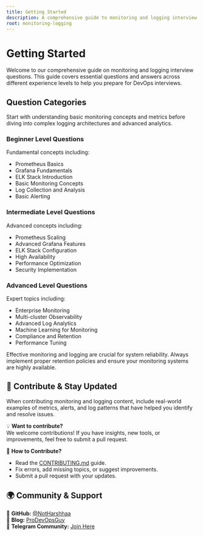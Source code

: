```yaml
---
title: Getting Started
description: A comprehensive guide to monitoring and logging interview questions.
root: monitoring-logging
---
```



# Getting Started

<Callout type="info" title="Overview">
Welcome to our comprehensive guide on monitoring and logging interview questions. This guide covers essential questions and answers across different experience levels to help you prepare for DevOps interviews.
</Callout>

## Question Categories

<Callout type="tip" title="Learning Path">
Start with understanding basic monitoring concepts and metrics before diving into complex logging architectures and advanced analytics.
</Callout>

### Beginner Level Questions
<InteractiveHoverButton text="Go to Beginner Level" href="./beginner" className="mt-2" />

Fundamental concepts including:
- Prometheus Basics
- Grafana Fundamentals
- ELK Stack Introduction
- Basic Monitoring Concepts
- Log Collection and Analysis
- Basic Alerting

### Intermediate Level Questions
<InteractiveHoverButton text="Go to Intermediate Level" href="./intermediate" className="mt-2" />

Advanced concepts including:
- Prometheus Scaling
- Advanced Grafana Features
- ELK Stack Configuration
- High Availability
- Performance Optimization
- Security Implementation

### Advanced Level Questions
<InteractiveHoverButton text="Go to Advanced Level" href="./advanced" className="mt-2" />

Expert topics including:
- Enterprise Monitoring
- Multi-cluster Observability
- Advanced Log Analytics
- Machine Learning for Monitoring
- Compliance and Retention
- Performance Tuning

<Callout type="warn" title="Important">
Effective monitoring and logging are crucial for system reliability. Always implement proper retention policies and ensure your monitoring systems are highly available.
</Callout>

## 📢 Contribute & Stay Updated

<Callout type="note" title="Contribution Guidelines">
When contributing monitoring and logging content, include real-world examples of metrics, alerts, and log patterns that have helped you identify and resolve issues.
</Callout>

💡 **Want to contribute?**  
We welcome contributions! If you have insights, new tools, or improvements, feel free to submit a pull request.  

📌 **How to Contribute?**
- Read the [CONTRIBUTING.md](https://github.com/NotHarshhaa/DevOps-Interview-Questions/blob/master/CONTRIBUTING.md) guide.  
- Fix errors, add missing topics, or suggest improvements.  
- Submit a pull request with your updates.  

## 🌍 Community & Support  

🔗 **GitHub:** [@NotHarshhaa](https://github.com/NotHarshhaa)  
📝 **Blog:** [ProDevOpsGuy](https://blog.prodevopsguy.xyz)  
💬 **Telegram Community:** [Join Here](https://t.me/prodevopsguy)  